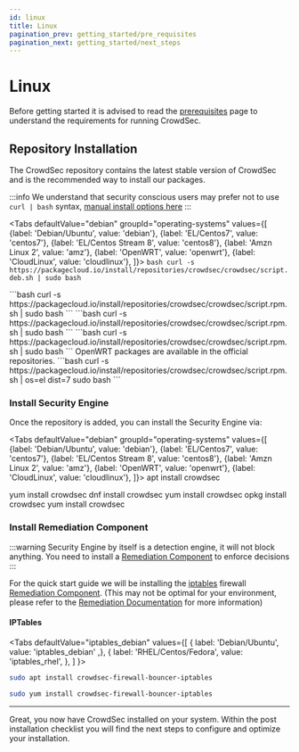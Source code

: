 ```yaml
---
id: linux
title: Linux
pagination_prev: getting_started/pre_requisites
pagination_next: getting_started/next_steps
---
```



# Linux

Before getting started it is advised to read the [prerequisites](/unversioned/getting_started/prerequisites.md) page to understand the requirements for running CrowdSec.

## Repository Installation

The CrowdSec repository contains the latest stable version of CrowdSec and is the recommended way to install our packages.

:::info
We understand that security conscious users may prefer not to use `curl | bash` syntax, [manual install options here](https://packagecloud.io/crowdsec/crowdsec/install#manual)
:::

<Tabs
  defaultValue="debian"
  groupId="operating-systems"
  values={[
    {label: 'Debian/Ubuntu', value: 'debian'},
    {label: 'EL/Centos7', value: 'centos7'},
    {label: 'EL/Centos Stream 8', value: 'centos8'},
    {label: 'Amzn Linux 2', value: 'amz'},
    {label: 'OpenWRT', value: 'openwrt'},
    {label: 'CloudLinux', value: 'cloudlinux'},
  ]}>
  <TabItem value="debian">
    ```bash
    curl -s https://packagecloud.io/install/repositories/crowdsec/crowdsec/script.deb.sh | sudo bash
    ```
  </TabItem>
  
  <TabItem value="centos7">
    ```bash
    curl -s https://packagecloud.io/install/repositories/crowdsec/crowdsec/script.rpm.sh | sudo bash
    ```
  </TabItem>

  <TabItem value="centos8">
    ```bash
    curl -s https://packagecloud.io/install/repositories/crowdsec/crowdsec/script.rpm.sh | sudo bash
    ```
  </TabItem>

  <TabItem value="amz">
    ```bash
    curl -s https://packagecloud.io/install/repositories/crowdsec/crowdsec/script.rpm.sh | sudo bash
    ```
  </TabItem>

  <TabItem value="openwrt">
    OpenWRT packages are available in the official repositories.
  </TabItem>

  <TabItem value="cloudlinux">
    ```bash
    curl -s https://packagecloud.io/install/repositories/crowdsec/crowdsec/script.rpm.sh | os=el dist=7 sudo bash
    ```
  </TabItem>
</Tabs>

### Install Security Engine

Once the repository is added, you can install the Security Engine via:

<Tabs
  defaultValue="debian"
  groupId="operating-systems"
  values={[
    {label: 'Debian/Ubuntu', value: 'debian'},
    {label: 'EL/Centos7', value: 'centos7'},
    {label: 'EL/Centos Stream 8', value: 'centos8'},
    {label: 'Amzn Linux 2', value: 'amz'},
    {label: 'OpenWRT', value: 'openwrt'},
    {label: 'CloudLinux', value: 'cloudlinux'},
  ]}>
  <TabItem value="debian">
    <CodeBlock className="language-bash">apt install crowdsec</CodeBlock>
  </TabItem>
  
  <TabItem value="centos7">
    <CodeBlock className="language-bash">yum install crowdsec</CodeBlock>
  </TabItem>

  <TabItem value="centos8">
    <CodeBlock className="language-bash">dnf install crowdsec</CodeBlock>
  </TabItem>

  <TabItem value="amz">
    <CodeBlock className="language-bash">yum install crowdsec</CodeBlock>
  </TabItem>

  <TabItem value="openwrt">
    <CodeBlock className="language-bash">opkg install crowdsec</CodeBlock>
  </TabItem>

  <TabItem value="cloudlinux">
    <CodeBlock className="language-bash">yum install crowdsec</CodeBlock>
  </TabItem>
</Tabs>


### Install Remediation Component

:::warning
Security Engine by itself is a detection engine, it will not block anything. You need to install a [Remediation Component](/bouncers/intro.md) to enforce decisions
:::

For the quick start guide we will be installing the [iptables](https://en.wikipedia.org/wiki/Iptables) firewall [Remediation Component](/bouncers/intro.md). (This may not be optimal for your environment, please refer to the [Remediation Documentation](/bouncers/intro.md) for more information)

#### IPTables

<Tabs
  defaultValue="iptables_debian"
  values={[
    { label: 'Debian/Ubuntu', value: 'iptables_debian' ,},
    { label: 'RHEL/Centos/Fedora', value: 'iptables_rhel', },
  ]
}>
<TabItem value="iptables_debian">

```bash
sudo apt install crowdsec-firewall-bouncer-iptables
```

</TabItem>
<TabItem value="iptables_rhel">

```bash
sudo yum install crowdsec-firewall-bouncer-iptables
```

</TabItem>
</Tabs>

---

Great, you now have CrowdSec installed on your system. Within the post installation checklist you will find the next steps to configure and optimize your installation.
